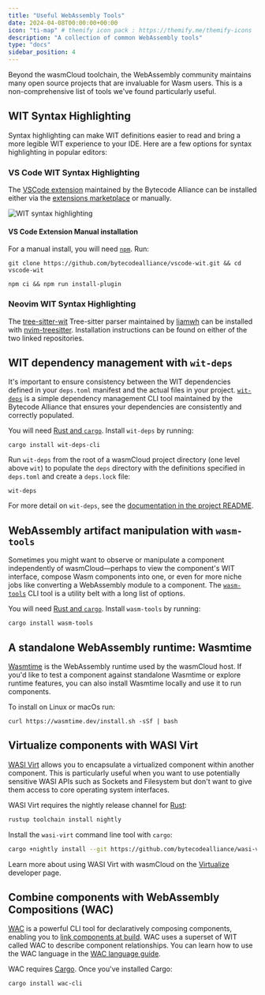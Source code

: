 ```yaml
---
title: "Useful WebAssembly Tools"
date: 2024-04-08T00:00:00+00:00
icon: "ti-map" # themify icon pack : https://themify.me/themify-icons
description: "A collection of common WebAssembly tools"
type: "docs"
sidebar_position: 4
---
```


Beyond the wasmCloud toolchain, the WebAssembly community maintains many open source projects that are invaluable for Wasm users. This is a non-comprehensive list of tools we've found particularly useful.

## WIT Syntax Highlighting

Syntax highlighting can make WIT definitions easier to read and bring a more legible WIT experience to your IDE. Here are a few options for syntax highlighting in popular editors:

### VS Code WIT Syntax Highlighting

The [VSCode extension](https://github.com/bytecodealliance/vscode-wit/) maintained by the Bytecode Alliance can be installed either via the [extensions marketplace](https://marketplace.visualstudio.com/items?itemName=BytecodeAlliance.wit-idl) or manually.

![WIT syntax highlighting](../../images/wit-syntax.png)

#### VS Code Extension Manual installation

For a manual install, you will need [`npm`](https://www.npmjs.com/). Run:

```shell
git clone https://github.com/bytecodealliance/vscode-wit.git && cd vscode-wit
```

```shell
npm ci && npm run install-plugin
```

### Neovim WIT Syntax Highlighting

The [tree-sitter-wit](https://github.com/liamwh/tree-sitter-wit/) Tree-sitter parser maintained by [liamwh](https://github.com/liamwh) can be installed with [nvim-treesitter](https://github.com/nvim-treesitter/nvim-treesitter). Installation instructions can be found on either of the two linked repositories.

## WIT dependency management with `wit-deps`

It's important to ensure consistency between the WIT dependencies defined in your `deps.toml` manifest and the actual files in your project. [`wit-deps`](https://github.com/bytecodealliance/wit-deps) is a simple dependency management CLI tool maintained by the Bytecode Alliance that ensures your dependencies are consistently and correctly populated.

You will need [Rust and `cargo`](https://doc.rust-lang.org/cargo/getting-started/installation.html). Install `wit-deps` by running:

```shell
cargo install wit-deps-cli
```

Run `wit-deps` from the root of a wasmCloud project directory (one level above `wit`) to populate the `deps` directory with the definitions specified in `deps.toml` and create a `deps.lock` file:

```shell
wit-deps
```

For more detail on `wit-deps`, see the [documentation in the project README](https://github.com/bytecodealliance/wit-deps).

## WebAssembly artifact manipulation with `wasm-tools`

Sometimes you might want to observe or manipulate a component independently of wasmCloud&mdash;perhaps to view the component's WIT interface, compose Wasm components into one, or even for more niche jobs like converting a WebAssembly module to a component. The [`wasm-tools`](https://github.com/bytecodealliance/wasm-tools) CLI tool is a utility belt with a long list of options.

You will need [Rust and `cargo`](https://doc.rust-lang.org/cargo/getting-started/installation.html). Install `wasm-tools` by running:

```shell
cargo install wasm-tools
```

## A standalone WebAssembly runtime: Wasmtime

[Wasmtime](https://github.com/bytecodealliance/wasmtime) is the WebAssembly runtime used by the wasmCloud host. If you'd like to test a component against standalone Wasmtime or explore runtime features, you can also install Wasmtime locally and use it to run components.

To install on Linux or macOs run:

```shell
curl https://wasmtime.dev/install.sh -sSf | bash
```

## Virtualize components with WASI Virt

[WASI Virt](https://github.com/bytecodealliance/wasi-virt) allows you to encapsulate a virtualized component within another component. This is particularly useful when you want to use potentially sensitive WASI APIs such as Sockets and Filesystem but don't want to give them access to core operating system interfaces.

WASI Virt requires the nightly release channel for [Rust](https://www.rust-lang.org/tools/install):

```bash
rustup toolchain install nightly
```

Install the `wasi-virt` command line tool with `cargo`:

```bash
cargo +nightly install --git https://github.com/bytecodealliance/wasi-virt
```
Learn more about using WASI Virt with wasmCloud on the [Virtualize](/docs/developer/components/virtualize) developer page.

## Combine components with WebAssembly Compositions (WAC)

[WAC](https://github.com/bytecodealliance/wac) is a powerful CLI tool for declaratively composing components, enabling you to [link components at build](/docs/concepts/linking-components/linking-at-build). WAC uses a superset of WIT called WAC to describe component relationships. You can learn how to use the WAC language in the [WAC language guide](https://github.com/bytecodealliance/wac/blob/main/LANGUAGE.md). 

WAC requires [Cargo](https://doc.rust-lang.org/cargo/getting-started/installation.html). Once you've installed Cargo:

```shell
cargo install wac-cli
```